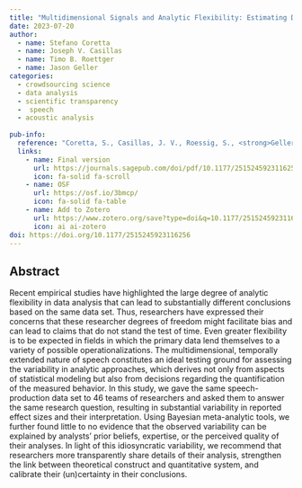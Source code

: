 ```yaml
---
title: "Multidimensional Signals and Analytic Flexibility: Estimating Degrees of Freedom in Human-Speech Analyses"
date: 2023-07-20
author:
  - name: Stefano Coretta 
  - name: Joseph V. Casillas
  - name: Timo B. Roettger
  - name: Jason Geller
categories: 
  - crowdsourcing science 
  - data analysis
  - scientific transparency
  -  speech
  - acoustic analysis
 
pub-info:
  reference: "Coretta, S., Casillas, J. V., Roessig, S., <strong>Geller, J</strong>., et al. (2023). Multidimensional signals and analytic flexibility: Estimating degrees of freedom in human-speech analyses. Advances in Methods and Practices in Psychological Science, 6(3). https://doi.org/10.1177/25152459231162567"
  links:
    - name: Final version
      url: https://journals.sagepub.com/doi/pdf/10.1177/25152459231162567
      icon: fa-solid fa-scroll
    - name: OSF
      url: https://osf.io/3bmcp/
      icon: fa-solid fa-table
    - name: Add to Zotero
      url: https://www.zotero.org/save?type=doi&q=10.1177/25152459231162567
      icon: ai ai-zotero
doi: https://doi.org/10.1177/2515245923116256
---
```


## Abstract

Recent empirical studies have highlighted the large degree of analytic flexibility in data analysis that can lead to substantially different conclusions based on the same data set. Thus, researchers have expressed their concerns that these researcher degrees of freedom might facilitate bias and can lead to claims that do not stand the test of time. Even greater flexibility is to be expected in fields in which the primary data lend themselves to a variety of possible operationalizations. The multidimensional, temporally extended nature of speech constitutes an ideal testing ground for assessing the variability in analytic approaches, which derives not only from aspects of statistical modeling but also from decisions regarding the quantification of the measured behavior. In this study, we gave the same speech-production data set to 46 teams of researchers and asked them to answer the same research question, resulting in substantial variability in reported effect sizes and their interpretation. Using Bayesian meta-analytic tools, we further found little to no evidence that the observed variability can be explained by analysts’ prior beliefs, expertise, or the perceived quality of their analyses. In light of this idiosyncratic variability, we recommend that researchers more transparently share details of their analysis, strengthen the link between theoretical construct and quantitative system, and calibrate their (un)certainty in their conclusions.
